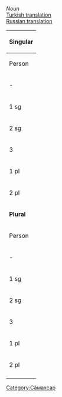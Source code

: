 

''Noun''<br/>
[http://ilazki.thinkgeek.co.uk/~spectre/txuvaix/cv-tr/index.php?q=ӗҫ Turkish translation]<br/>
[http://samah.chv.su/cgi-bin/s.cgi?a=s&word=ӗҫ Russian translation]

{|class=wikitable
|-
!colspan=9|'''Singular'''
|-
!  Person  !!  Tеп<br/>Absolutive  !!  Камӑнлӑх<br/>Genitive  !!  Пару<br/>Dative  !!  Вырӑн<br/>Locative !!  Туху<br/>Ablative  !!  Пӗрлелӗх<br/>Instrumental  !!  Ҫуклӑх<br/>Privative  !!  Пирке<br/>Final
|-
| - || ӗҫ || ӗҫ·ӗн || ӗҫ·е || ӗҫ·ре || ӗҫ·рен || ӗҫ·пе || ӗҫ·сӗр || ӗҫ·шӗн
|-
| 1 sg || ӗҫ·ӗм || ӗҫ·ӗм·ӗн || ӗҫ·ӗм·е || ӗҫ·ӗм·ре || ӗҫ·ӗм·рен || ӗҫ·ӗм·пе || ӗҫ·ӗм·сӗр || ӗҫ·ӗм·шӗн
|-
| 2 sg || ӗҫ·ӳ || ӗҫ·ӳ·н || ӗҫ·н·е<br/>ӗҫ·ӳ·не || ӗҫ·ӳ·н·те || ӗҫ·ӳ·н·тен || ӗҫ·ӳ·пе || ӗҫ·ӳ·сӗр || ӗҫ·ӳ·шӗн
|-
| 3 || ӗҫ·ӗ || ӗҫ·ӗ·н || ӗҫ··не || ӗҫ·ӗ·нче || ӗҫ·ӗ·нчен || ӗҫ·ӗ·пе || ӗҫ·ӗ·сӗр || ӗҫ·ӗ·шӗн
|-
| 1 pl || ӗҫ·ӗм·ӗр || ӗҫ·ӗм·ӗр·ӗн || ӗҫ·ӗм·ӗр·е || ӗҫ·ӗм·ӗр·те || ӗҫ·ӗм·ӗр·тен || ӗҫ·ӗм·ӗр·пе || ӗҫ·ӗм·ӗр·сӗр || ӗҫ·ӗм·ӗр·шӗн
|-
| 2 pl || ӗҫ·ӗр || ӗҫ·ӗр·ӗн || ӗҫ·ӗр·е || ӗҫ·ӗр·те || ӗҫ·ӗр·тен || ӗҫ·ӗр·пе || ӗҫ·ӗр·сӗр || ӗҫ·ӗр·шӗн
|-
!colspan=9|'''Plural'''
|-
!  Person  !!  Tеп<br/>Absolutive  !!  Камӑнлӑх<br/>Genitive  !!  Пару<br/>Dative  !!  Вырӑн<br/>Locative  !!  Туху<br/>Ablative  !!  Пӗрлелӗх<br/>Instrumental  !!  Ҫуклӑх<br/>Privative  !!  Пирке<br/>Final
|-
| - || ӗҫ·сем || ӗҫ·се·н || ӗҫ·сен·е || ӗҫ·сен·че || ӗҫ·сен·чен || ӗҫ·сем·пе || ӗҫ·сем·сӗр || ӗҫ·сем·шӗн
|-
| 1 sg || ӗҫ·ӗм·сем || ӗҫ·ӗм·се·н || ӗҫ·ӗм·сен·е || ӗҫ·ӗм·сен·че || ӗҫ·ӗм·сен·чен || ӗҫ·ӗм·сем·пе || ӗҫ·ӗм·сем·сӗр || ӗҫ·ӗм·сем·шӗн
|-
| 2 sg || ӗҫ·ӳ·сем || ӗҫ·ӳ·се·н || ӗҫ·ӳ·сен·е || ӗҫ·ӳ·сен·че || ӗҫ·ӳ·сен·чен || ӗҫ·ӳ·сем·пе || ӗҫ·ӳ·сем·сӗр || ӗҫ·ӳ·сем·шӗн
|-
| 3 || ӗҫ·ӗ·сем || ӗҫ·ӗ·се·н || ӗҫ·ӗ·сен·е || ӗҫ·ӗ·сен·че || ӗҫ·ӗ·сен·чен || ӗҫ·ӗ·сем·пе || ӗҫ·ӗ·сем·сӗр || ӗҫ·ӗ·сем·шӗн
|-
| 1 pl || ӗҫ·ӗм·ӗр·сем || ӗҫ·ӗм·ӗр·се·н || ӗҫ·ӗм·ӗр·сен·е || ӗҫ·ӗм·ӗр·сен·че || ӗҫ·ӗм·ӗр·сен·чен || ӗҫ·ӗм·ӗр·сем·пе || ӗҫ·ӗм·ӗр·сем·сӗр || ӗҫ·ӗм·ӗр·сем·шӗн
|-
| 2 pl || ӗҫ·ӗр·сем || ӗҫ·ӗр·се·н || ӗҫ·ӗр·сен·е || ӗҫ·ӗр·сен·че || ӗҫ·ӗр·сен·чен || ӗҫ·ӗр·сем·пе || ӗҫ·ӗр·сем·сӗр || ӗҫ·ӗр·сем·шӗн
|-
|}

[[Category:Сӑмахсар]]